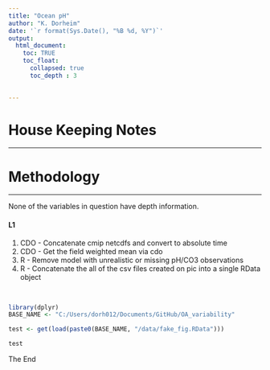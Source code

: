 ```yaml
---
title: "Ocean pH"
author: "K. Dorheim"
date: '`r format(Sys.Date(), "%B %d, %Y")`'
output: 
  html_document:
    toc: TRUE
    toc_float:
      collapsed: true
      toc_depth : 3

   
---
```


# House Keeping Notes
****

# Methodology 
****

None of the variables in question have depth information. 

#### L1
1. CDO - Concatenate cmip netcdfs and convert to absolute time 
2. CDO - Get the field weighted mean via cdo 
3. R - Remove model with unrealistic or missing pH/CO3 observations 
4. R - Concatenate the all of the csv files created on pic into a single RData object

<br>

```r
library(dplyr)
BASE_NAME <- "C:/Users/dorh012/Documents/GitHub/OA_variability"

test <- get(load(paste0(BASE_NAME, "/data/fake_fig.RData")))

test
```


The End
